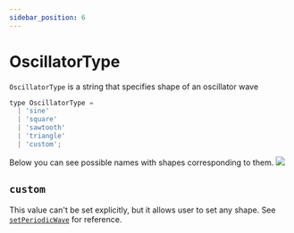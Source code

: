 ```yaml
---
sidebar_position: 6
---
```


# OscillatorType

`OscillatorType` is a string that specifies shape of an oscillator wave

```jsx
type OscillatorType =
  | 'sine'
  | 'square'
  | 'sawtooth'
  | 'triangle'
  | 'custom';
```

Below you can see possible names with shapes corresponding to them.
![](/img/oscillator-waves.png)

## `custom`

This value can't be set explicitly, but it allows user to set any shape. See [`setPeriodicWave`](/docs/sources/oscillator-node#setperiodicwave) for reference.

